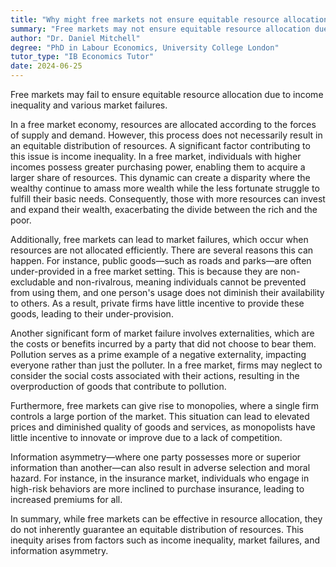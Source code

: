 ```yaml
---
title: "Why might free markets not ensure equitable resource allocation?"
summary: "Free markets may not ensure equitable resource allocation due to income inequality and market failures."
author: "Dr. Daniel Mitchell"
degree: "PhD in Labour Economics, University College London"
tutor_type: "IB Economics Tutor"
date: 2024-06-25
---
```


Free markets may fail to ensure equitable resource allocation due to income inequality and various market failures.

In a free market economy, resources are allocated according to the forces of supply and demand. However, this process does not necessarily result in an equitable distribution of resources. A significant factor contributing to this issue is income inequality. In a free market, individuals with higher incomes possess greater purchasing power, enabling them to acquire a larger share of resources. This dynamic can create a disparity where the wealthy continue to amass more wealth while the less fortunate struggle to fulfill their basic needs. Consequently, those with more resources can invest and expand their wealth, exacerbating the divide between the rich and the poor.

Additionally, free markets can lead to market failures, which occur when resources are not allocated efficiently. There are several reasons this can happen. For instance, public goods—such as roads and parks—are often under-provided in a free market setting. This is because they are non-excludable and non-rivalrous, meaning individuals cannot be prevented from using them, and one person's usage does not diminish their availability to others. As a result, private firms have little incentive to provide these goods, leading to their under-provision.

Another significant form of market failure involves externalities, which are the costs or benefits incurred by a party that did not choose to bear them. Pollution serves as a prime example of a negative externality, impacting everyone rather than just the polluter. In a free market, firms may neglect to consider the social costs associated with their actions, resulting in the overproduction of goods that contribute to pollution.

Furthermore, free markets can give rise to monopolies, where a single firm controls a large portion of the market. This situation can lead to elevated prices and diminished quality of goods and services, as monopolists have little incentive to innovate or improve due to a lack of competition.

Information asymmetry—where one party possesses more or superior information than another—can also result in adverse selection and moral hazard. For instance, in the insurance market, individuals who engage in high-risk behaviors are more inclined to purchase insurance, leading to increased premiums for all.

In summary, while free markets can be effective in resource allocation, they do not inherently guarantee an equitable distribution of resources. This inequity arises from factors such as income inequality, market failures, and information asymmetry.
    